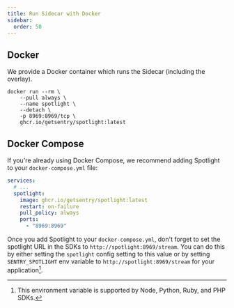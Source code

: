 ```yaml
---
title: Run Sidecar with Docker
sidebar:
  order: 50
---
```



## Docker

We provide a Docker container which runs the Sidecar (including the overlay).

```shell
docker run --rm \
    --pull always \
    --name spotlight \
    --detach \
    -p 8969:8969/tcp \
    ghcr.io/getsentry/spotlight:latest
```

## Docker Compose

If you're already using Docker Compose, we recommend adding Spotlight to your `docker-compose.yml` file:

```yaml
services:
  # ...
  spotlight:
    image: ghcr.io/getsentry/spotlight:latest
    restart: on-failure
    pull_policy: always
    ports:
      - "8969:8969"
```

Once you add Spotlight to your `docker-compose.yml`, don't forget to set the spotlight URL in the SDKs to
`http://spotlight:8969/stream`. You can do this by either setting the `spotlight` config setting to this value
or by setting `SENTRY_SPOTLIGHT` env variable to `http://spotlight:8969/stream` for your application[^1].

[^1]: This environment variable is supported by Node, Python, Ruby, and PHP SDKs.
